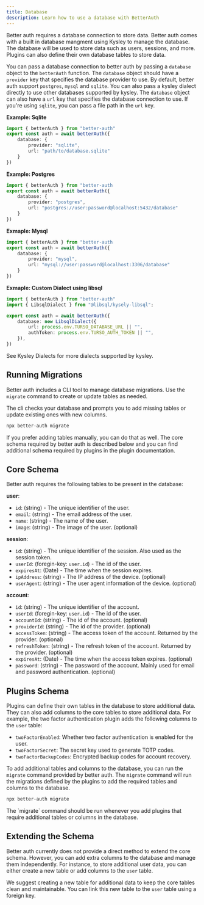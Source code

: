 ```yaml
---
title: Database
description: Learn how to use a database with BetterAuth
---
```


Better auth requires a database connection to store data. Better auth comes with a built in database mangment using <Link href="https://kysely.dev/"> Kysley </Link> to manage the database. The database will be used to store data such as users, sessions, and more. Plugins can also define their own database tables to store data.

You can pass a database connection to better auth by passing a `database` object to the `betterAuth` function. The `database` object should have a `provider` key that specifies the database provider to use. By default, better auth support `postgres`, `mysql` and `sqlite`. You can also pass a kysley dialect directly to use other databases supported by kysley. The `database` object can also have a `url` key that specifies the database connection to use. If you're using `sqlite`, you can pass a file path in the `url` key.

**Example: Sqlite**
```ts title="auth.ts"
import { betterAuth } from "better-auth"
export const auth = await betterAuth({
    database: {
        provider: "sqlite",
        url: "path/to/database.sqlite"
    }
})
```

**Example: Postgres**
```ts title="auth.ts"
import { betterAuth } from "better-auth
export const auth = await betterAuth({
    database: {
        provider: "postgres",
        url: "postgres://user:password@localhost:5432/database"
    }
})
```

**Exmaple: Mysql**
```ts title="auth.ts"
import { betterAuth } from "better-auth
export const auth = await betterAuth({
    database: {
        provider: "mysql",
        url: "mysql://user:password@localhost:3306/database"
    }
})
```

**Exmaple: Custom Dialect using libsql**
```ts title="auth.ts"
import { betterAuth } from "better-auth"
import { LibsqlDialect } from "@libsql/kysely-libsql";

export const auth = await betterAuth({
   	database: new LibsqlDialect({
		url: process.env.TURSO_DATABASE_URL || "",
		authToken: process.env.TURSO_AUTH_TOKEN || "",
	}),
})
```

<Callout>
See <Link href="https://kysely.dev/docs/dialects" target="_blank"> Kysley Dialects </Link> for more dialects supported by kysley.
</Callout>


## Running Migrations

Better auth includes a CLI tool to manage database migrations. Use the `migrate` command to create or update tables as needed.

The cli checks your database and prompts you to add missing tables or update existing ones with new columns.

```bash
npx better-auth migrate
```

If you prefer adding tables manually, you can do that as well. The core schema required by better auth is described below and you can find additional schema required by plugins in the plugin documentation.

## Core Schema

Better auth requires the following tables to be present in the database:

**user**:

- `id`: (string) - The unique identifier of the user.
- `email`: (string) - The email address of the user.
- `name`: (string) - The name of the user.
- `image`: (string) - The image of the user. (optional)

**session**:
- `id`: (string) - The unique identifier of the session. Also used as the session token.
- `userId`: (foregin-key: `user.id`) - The id of the user.
- `expiresAt`: (Date) - The time when the session expires.
- `ipAddress`: (string) - The IP address of the device. (optional)
- `userAgent`: (string) - The user agent information of the device. (optional)

**account**: 
- `id`: (string) - The unique identifier of the account.
- `userId`: (foregin-key: `user.id`) - The id of the user.
- `accountId`: (string) - The id of the account. (optional)
- `providerId`: (string) - The id of the provider. (optional)
- `accessToken`: (string) - The access token of the account. Returned by the provider. (optional)
- `refreshToken`: (string) - The refresh token of the account. Returned by the provider. (optional)
- `expiresAt`: (Date) - The time when the access token expires. (optional)
- `password`: (string) - The password of the account. Mainly used for email and password authentication. (optional)


## Plugins Schema

Plugins can define their own tables in the database to store additional data. They can also add columns to the core tables to store additional data. For example, the two factor authentication plugin adds the following columns to the `user` table:

- `twoFactorEnabled`: Whether two factor authentication is enabled for the user.
- `twoFactorSecret`: The secret key used to generate TOTP codes.
- `twoFactorBackupCodes`: Encrypted backup codes for account recovery.

To add additional tables and columns to the database, you can run the `migrate` command provided by better auth. The `migrate` command will run the migrations defined by the plugins to add the required tables and columns to the database.

```bash
npx better-auth migrate
```

<Callout>
The `migrate` command should be run whenever you add plugins that require additional tables or columns in the database.
</Callout>

## Extending the Schema

Better auth currently does not provide a direct method to extend the core schema. However, you can add extra columns to the database and manage them independently. For instance, to store additional user data, you can either create a new table or add columns to the `user` table.

We suggest creating a new table for additional data to keep the core tables clean and maintainable. You can link this new table to the `user` table using a foreign key.
